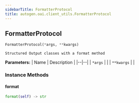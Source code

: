 ```yaml
---
sidebarTitle: FormatterProtocol
title: autogen.oai.client_utils.FormatterProtocol
---
```

<h2 id="autogen.oai.client_utils.FormatterProtocol" class="doc doc-heading">
    <code class="doc-symbol doc-symbol-heading doc-symbol-class"></code>
    <span class="doc doc-object-name doc-class-name">FormatterProtocol</span>
    <a href="#autogen.oai.client_utils.FormatterProtocol" class="headerlink" title="Permanent link"></a>
</h2>

```python
FormatterProtocol(*args, **kwargs)
```

    Structured Output classes with a format method

<b>Parameters:</b>
| Name | Description |
|--|--|
| `*args` |  |
| `**kwargs` |  |

### Instance Methods

<code class="doc-symbol doc-symbol-heading doc-symbol-method"></code>
#### format
<a href="#autogen.oai.client_utils.FormatterProtocol.format" class="headerlink" title="Permanent link"></a>

```python
format(self) -> str
```

    

<br />
